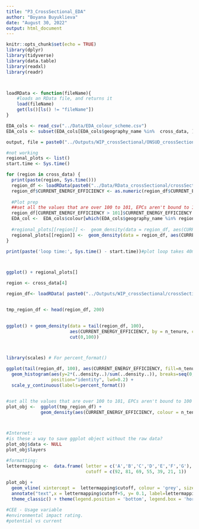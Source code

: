 ```yaml
---
title: "P3_CrossSectional_EDA"
author: "Boyana Buyuklieva"
date: "August 30, 2022"
output: html_document
---
```


```r
knitr::opts_chunk$set(echo = TRUE)
library(dplyr)
library(tidyverse)
library(data.table)
library(readxl)
library(readr)



loadRData <- function(fileName){
    #loads an RData file, and returns it
    load(fileName)
    get(ls()[ls() != "fileName"])
}

EDA_cols <- read_csv("../Data/EDA_colour_scheme.csv")
EDA_cols <- subset(EDA_cols[EDA_cols$geography_name %in%  cross_data, ])
```








```r

output, file = paste0("../Outputs/WIP_crossSectional/ONSUD_crossSectional_baseline_",WIP,".RData"

```




```r
#not working
regional_plots <- list()
start.time <- Sys.time()

for (region in cross_data) {
  print(paste(region, Sys.time()))
  region_df <- loadRData(paste0("../Data/RData_crossSectional/crossSectional_",region,".RData") )
  region_df$CURRENT_ENERGY_EFFICIENCY <- as.numeric(region_df$CURRENT_ENERGY_EFFICIENCY )
  
  #Plot prep
  ##set all the values that are over 100 to 101, EPCs aren't bound to 100 
  region_df[CURRENT_ENERGY_EFFICIENCY > 101]$CURRENT_ENERGY_EFFICIENCY <- 101
  EDA_col <-  EDA_cols$colour[which(EDA_cols$geography_name %in% region)]
  
  #regional_plots[[region]] <-  geom_density(data = region_df, aes(CURRENT_ENERGY_EFFICIENCY, colour = n_tenure))
  regional_plots[[region]] <-  geom_density(data = region_df, aes(CURRENT_ENERGY_EFFICIENCY, colour = eval(EDA_col)) )
}

print(paste('loop time:', Sys.time() - start.time))#plot loop takes 40mins



ggplot() + regional_plots[]

```






```r
region <- cross_data[4]

region_df<- loadRData( paste0("../Outputs/WIP_crossSectional/crossSectional_baseline_",region,".RData") )


tmp_region_df <- head(region_df, 200)
  

ggplot() + geom_density(data = tail(region_df, 100), 
                        aes(CURRENT_ENERGY_EFFICIENCY, by = n_tenure, colour = n_tenure),
                        cut(0,100))



library(scales) # For percent_format()

ggplot(tail(region_df, 100), aes(CURRENT_ENERGY_EFFICIENCY, fill=n_tenure, colour=n_tenure)) +
  geom_histogram(aes(y=2*(..density..)/sum(..density..)), breaks=seq(0,100,1), alpha=0.6, 
                 position="identity", lwd=0.2) +
  scale_y_continuous(labels=percent_format())



```

```r
#set all the values that are over 100 to 101, EPCs aren't bound to 100 
plot_obj <-  ggplot(tmp_region_df) +
             geom_density(aes(CURRENT_ENERGY_EFFICIENCY, colour = n_tenure))



#Internet: 
#is these a way to save ggplot object without the raw data?
plot_obj$data <- NULL
plot_obj$layers
```


```r
#formatting:
lettermapping <-  data.frame( letter = c('A','B','C','D','E','F','G'), 
                              cutoff = c(92, 81, 69, 55, 39, 21, 1))
  
plot_obj + 
  geom_vline( xintercept =  lettermapping$cutoff, colour = 'grey', size=1)+ 
  annotate("text",x = lettermapping$cutoff+5, y= 0.1, label=lettermapping$letter, angle=90, size=5)+
  theme_classic() + theme(legend.position = 'bottom', legend.box = 'horizontal')

```



```r
#CEE - Usage variable   
#environmental impact rating. 
#potential vs current 
```

